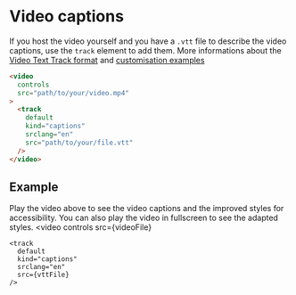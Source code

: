 
<Meta
  title="Components/Video/Captions"
/>

# Video captions

If you host the video yourself and you have a `.vtt` file to describe the video captions, use the `track` element to add them. More informations about the [Video Text Track format](https://www.w3.org/TR/webvtt1/) and [customisation examples](https://css-tricks.com/improving-video-accessibility-with-webvtt/)

```html
<video
  controls
  src="path/to/your/video.mp4"
>
  <track
    default
    kind="captions"
    srclang="en"
    src="path/to/your/file.vtt"
  />
</video>
```
## Example

Play the video above to see the video captions and the improved styles for accessibility. You can also play the video in fullscreen to see the adapted styles.
<Canvas >
  <video
    controls
    src={videoFile}
  >
    <track
      default
      kind="captions"
      srclang="en"
      src={vttFile}
    />
</video>
</Canvas>
